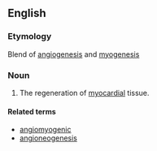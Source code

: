 ==English==

===Etymology===
Blend of [[angiogenesis]] and [[myogenesis]]

===Noun===
{{en-noun|-}}

# {{label|en|medicine}} The regeneration of [[myocardial]] tissue.

====Related terms====
* [[angiomyogenic]]
* [[angioneogenesis]]